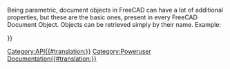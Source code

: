 <languages/>
{{VeryImportantMessage|(October 2019) Do not edit this page. The information is incomplete and outdated. For the latest API, see the [https://freecad.org/api autogenerated API documentation], or generate the documentation yourself, see [[Source documentation|Source documentation]].}}

Being parametric, document objects in FreeCAD can have a lot of additional properties, but these are the basic ones, present in every FreeCAD Document Object. Objects can be retrieved simply by their name. Example:
{{Code|code=
myObj = FreeCAD.ActiveDocument.myObjectName
print myObj.PropertiesList
}}

{{APIProperty|Content|An XML representation of the properties of an object.}}
{{APIProperty|Label|Gets/sets the objects label. The string can be unicode.}}
{{APIProperty|Name|The unique name of an object.}}
{{APIProperty|Placement|Gets/sets the Placement of an object. A placement defines an orientation (rotation) and a position (base) in 3D space. It is used when no scaling or other distortion is needed.}}
{{APIProperty|PropertiesList|A list of the properties of an object}}
{{APIProperty|State|The FreeCAD state of an object (ie. if it needs to be recomputed)}}
{{APIProperty|Type|A string describing the type of an object}}
{{APIProperty|ViewObject|The associated View Provider (FreeCADGUI object) of an object}}
{{APIFunction|getAllDerivedFrom| | |All descendants of this object}}
{{APIFunction|getDocumentationOfProperty| | |The documentation string of the property of this class.}}
{{APIFunction|getGroupOfProperty| | |The name of the group which the property belongs to in this class. The properties are sorted in different named groups for convenience.}}
{{APIFunction|getPropertyByName| | |The value of a named property.}}
{{APIFunction|getTypeOfProperty| | |The type of a named property. This can be (Hidden,ReadOnly,Output) or any combination.}}
{{APIFunction|isDerivedFrom| | |True if given type is a father}}
{{APIFunction|purgeTouched| |Marks the object as unchanged| }}
{{APIFunction|touch| |Marks the object as changed (touched)| }}

{{Userdocnavi{{#translation:}}}}
[[Category:API{{#translation:}}]]
[[Category:Poweruser Documentation{{#translation:}}]]
{{clear}}
